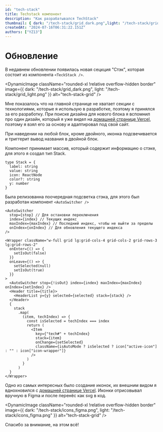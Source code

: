 ```yaml
---
id: "tech-stack"
title: Techstack компонент
description: "Как разрабатывался TechStack"
thumbnail: { dark: "/tech-stack/grid_dark.png",light: "/tech-stack/grid_light.png" }
createdAt: "2024-07-16T06:31:22.151Z"
authors: ["YZ13"]
---
```


# Обновление

В недавнем обновлении появилась новая сецкция "Стэк", которая состоит из компонента `<TeckStack />`.

<DynamicImage
  className="rounded-xl !relative overflow-hidden border"
  image={{
    dark: "/tech-stack/grid_dark.png",
    light: "/tech-stack/grid_light.png"
  }}
  alt="tech-stack-grid"
/>

Мне показалось что на главной странице не хватает секции с технологиями, которые я использую в разработке, поэтому я принялся за его разработку.
При поиске дизайна для нового блока я вспомнил про один дизайн, который я уже видел на [домашней странице Vercel](https://vercel.com/home), поэтому я взял его за основу и адаптировал под свой сайт.

При наведении на любой блок, кроме двойного, иконка подсвечивается и триггерит вывод названия в двойной блок.

<TechStack title="Двойной блок" />

Компонент принимает массив, который содержит информацию о стэке, для этого я создал тип Stack.

```
type Stack = {
  label: string
  value: string
  icon: ReactNode
  color?: string
  y: number
}
```
Была релизованна поочередная подсветка стэка, для этого был разработан компонент `<AutoSwitcher />`

```
<AutoSwitcher
  stop={stop} // Для остановки переключения
  index={index} // Текущих индекс
  maxIndex={maxIndex} // Последний индекс, чтобы не выйти за пределы
  onIndex={onIndex} // Для обновления текущего индекса
/>
```


```
<Wrapper className="w-full grid lg:grid-cols-4 grid-cols-2 grid-rows-3 lg:grid-rows-2"
  onEnter={() => {
    setIsOut(false)
  }}
  onLeave={() => {
    setSelected(null)
    setIsOut(true)
  }}
>
  <AutoSwitcher stop={!isOut} index={index} maxIndex={maxIndex} onIndex={setIndex} />
  <Header title={title}>
    <HeaderList y={y} selected={selected} stack={stack} />
  </Header>
  {
    stack
      .map(
        (item, techIndex) => {
          const isSelected = techIndex === index
          return (
            <Item
              key={"tech#" + techIndex}
              stack={item}
              onChange={setSelected}
              className={isAutoMode ? isSelected ? icon["active-icon"] : "" : icon["icon-wrapper"]}
            />
          )
        }
      )
  }
</Wrapper>
```

Одно из самых интересных было создание иконок, их внешним видом я вднохновился с [домашней странице Vercel](https://vercel.com/home).
Иконки отрисовывал вручную в Figma и после перенёс как svg в код.

<DynamicImage
  className="rounded-xl !relative overflow-hidden border"
  image={{
    dark: "/tech-stack/icons_figma.png",
    light: "/tech-stack/icons_figma.png"
  }}
  alt="tech-stack-grid"
/>

Спасибо за внимание, на этом всё!